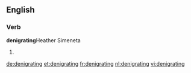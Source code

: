 ==English==

===Verb===
'''denigrating'''Heather Simeneta

# {{present participle of|[[denigrate]]}}

[[de:denigrating]]
[[et:denigrating]]
[[fr:denigrating]]
[[nl:denigrating]]
[[vi:denigrating]]